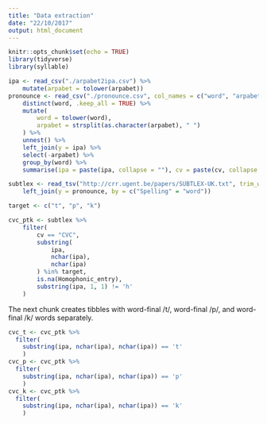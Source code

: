 ```yaml
---
title: "Data extraction"
date: "22/10/2017"
output: html_document
---
```


```r
knitr::opts_chunk$set(echo = TRUE)
library(tidyverse)
library(syllable)
```

```r
ipa <- read_csv("./arpabet2ipa.csv") %>%
    mutate(arpabet = tolower(arpabet))
pronounce <- read_csv("./pronounce.csv", col_names = c("word", "arpabet")) %>%
    distinct(word, .keep_all = TRUE) %>%
    mutate(
        word = tolower(word),
        arpabet = strsplit(as.character(arpabet), " ")
    ) %>%
    unnest() %>%
    left_join(y = ipa) %>%
    select(-arpabet) %>%
    group_by(word) %>%
    summarise(ipa = paste(ipa, collapse = ""), cv = paste(cv, collapse = ""))

subtlex <- read_tsv("http://crr.ugent.be/papers/SUBTLEX-UK.txt", trim_ws = T) %>%
    left_join(y = pronounce, by = c("Spelling" = "word"))
```

```r
target <- c("t", "p", "k")

cvc_ptk <- subtlex %>%
    filter(
        cv == "CVC",
        substring(
            ipa,
            nchar(ipa),
            nchar(ipa)
        ) %in% target,
        is.na(Homophonic_entry),
        substring(ipa, 1, 1) != 'h'
    )
```

The next chunk creates tibbles with word-final /t/, word-final /p/, and word-final /k/ words separately.

```r
cvc_t <- cvc_ptk %>% 
  filter(
    substring(ipa, nchar(ipa), nchar(ipa)) == 't'
    )
cvc_p <- cvc_ptk %>% 
  filter(
    substring(ipa, nchar(ipa), nchar(ipa)) == 'p'
    )
cvc_k <- cvc_ptk %>% 
  filter(
    substring(ipa, nchar(ipa), nchar(ipa)) == 'k'
    )
```
